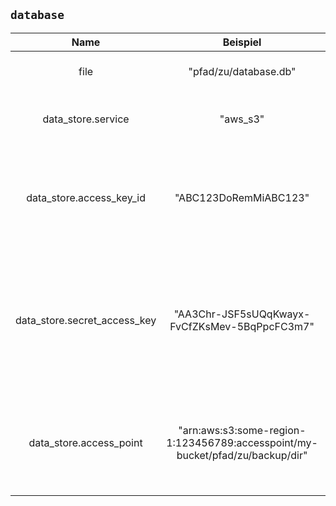 ## `database`

|             Name             |                                   Beispiel                                    |              Standard              |              Erforderlich              |                                                                                                 Beschreibung                                                                                                  |
| :--------------------------: | :---------------------------------------------------------------------------: | :--------------------------------: | :------------------------------------: | :-----------------------------------------------------------------------------------------------------------------------------------------------------------------------------------------------------------: |
|             file             |                             "pfad/zu/database.db"                             | "/var/lib/bencher/data/bencher.db" |                   Ja                   |                                                                               Legt fest, wo die Serverdatenbank hingehen soll.                                                                                |
|      data_store.service      |                                   "aws_s3"                                    |                ---                 |                  Nein                  |                                                                   Gibt den entfernten Datenspeicherdienst an. Gültige Werte sind "aws_s3".                                                                    |
|   data_store.access_key_id   |                             "ABC123DoRemMiABC123"                             |                ---                 | Nur wenn data_store.service = "aws_s3" |                                          Wenn data_store.service "aws_s3" ist, gibt diese Eigenschaft die AWS-Zugangsschlüssel-ID an. Siehe auch data_store.service.                                          |
| data_store.secret_access_key |                 "AA3Chr-JSF5sUQqKwayx-FvCfZKsMev-5BqPpcFC3m7"                 |                ---                 | Nur wenn data_store.service = "aws_s3" |                Wenn data_store.service "aws_s3" ist, gibt diese Eigenschaft den AWS geheimen Zugangsschlüssel an. Siehe auch data_store.service. Im Protokoll erscheint es als `************`.                |
|   data_store.access_point    | "arn:aws:s3:some-region-1:123456789:accesspoint/my-bucket/pfad/zu/backup/dir" |                ---                 | Nur wenn data_store.service = "aws_s3" | Wenn data_store.service "aws_s3" ist, gibt diese Eigenschaft den [Zugangspunkt von AWS S3](https://docs.aws.amazon.com/AmazonS3/latest/userguide/using-access-points.html) an. Siehe auch data_store.service. |
